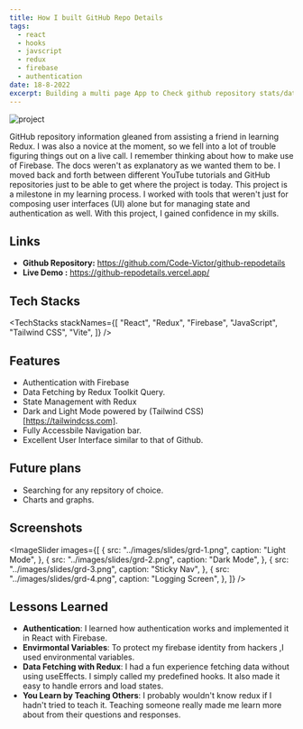 ```yaml
---
title: How I built GitHub Repo Details
tags:
  - react
  - hooks
  - javscript
  - redux
  - firebase
  - authentication
date: 18-8-2022
excerpt: Building a multi page App to Check github repository stats/data at a glance
---
```


<Caption caption="Github repo Details thumbnail">
  <Image
    src="../images/projects/GRD-thumbnail-slim.png"
    alt="project"
    width={1651}
    height={640}
  />
</Caption>

GitHub repository information gleaned from assisting a friend in learning Redux. I was also a novice at the moment, so we fell into a lot of trouble figuring things out on a live call. I remember thinking about how to make use of Firebase. The docs weren't as explanatory as we wanted them to be. I moved back and forth between different YouTube tutorials and GitHub repositories just to be able to get where the project is today. This project is a milestone in my learning process. I worked with tools that weren't just for composing user interfaces (UI) alone but for managing state and authentication as well. With this project, I gained confidence in my skills.

## Links

- **Github Repository:** <a target="_blank" href="https://github.com/Code-Victor/github-repodetails">https://github.com/Code-Victor/github-repodetails</a>
- **Live Demo :** <a target="_blank" href="https://github-repodetails.vercel.app/">https://github-repodetails.vercel.app/</a>

## Tech Stacks

<TechStacks
  stackNames={[
    "React",
    "Redux",
    "Firebase",
    "JavaScript",
    "Tailwind CSS",
    "Vite",
  ]}
/>

## Features

- Authentication with Firebase
- Data Fetching by Redux Toolkit Query.
- State Management with Redux
- Dark and Light Mode powered by (Tailwind CSS)[https://tailwindcss.com].
- Fully Accessbile Navigation bar.
- Excellent User Interface similar to that of Github.

## Future plans

- Searching for any repsitory of choice.
- Charts and graphs.

## Screenshots

<ImageSlider
  images={[
    {
      src: "../images/slides/grd-1.png",
      caption: "Light Mode",
    },
    {
      src: "../images/slides/grd-2.png",
      caption: "Dark Mode",
    },
    {
      src: "../images/slides/grd-3.png",
      caption: "Sticky Nav",
    },
    {
      src: "../images/slides/grd-4.png",
      caption: "Logging Screen",
    },
  ]}
/>

## Lessons Learned

- **Authentication**: I learned how authentication works and implemented it in React with Firebase.
- **Envirmontal Variables**: To protect my firebase identity from hackers ,I used environmental variables.
- **Data Fetching with Redux**: I had a fun experience fetching data without using useEffects. I simply called my predefined hooks. It also made it easy to handle errors and load states.
- **You Learn by Teaching Others**: I probably wouldn't know redux if I hadn't tried to teach it. Teaching someone really made me learn more about from their questions and responses.
